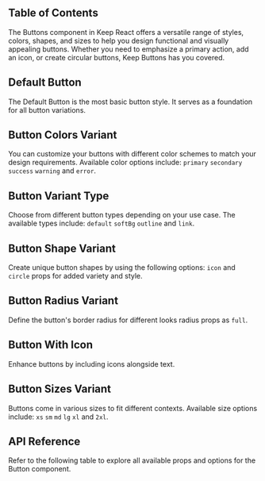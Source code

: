 
## Table of Contents

The Buttons component in Keep React offers a versatile range of styles, colors, shapes, and sizes to help you design functional and visually appealing buttons. Whether you need to emphasize a primary action, add an icon, or create circular buttons, Keep Buttons has you covered.

## Default Button

The Default Button is the most basic button style. It serves as a foundation for all button variations.

<CodeHighlightPreview code={DefaultButtonCode}>
  <DefaultButton />
</CodeHighlightPreview>

## Button Colors Variant

You can customize your buttons with different color schemes to match your design requirements. Available color options include: `primary` `secondary` `success` `warning` and `error`.

<CodeHighlightPreview code={KeepButtonColorCode}>
  <KeepButtonColor />
</CodeHighlightPreview>

## Button Variant Type

Choose from different button types depending on your use case. The available types include: `default` `softBg` `outline` and `link`.

<CodeHighlightPreview code={KeepButtonTypeCode}>
  <KeepButtonType />
</CodeHighlightPreview>

## Button Shape Variant

Create unique button shapes by using the following options: `icon` and `circle` props for added variety and style.

<CodeHighlightPreview code={KeepButtonShapeCode}>
  <KeepButtonShape />
</CodeHighlightPreview>

## Button Radius Variant

Define the button's border radius for different looks radius props as `full`.

<CodeHighlightPreview code={RadiusButtonCode}>
  <RadiusButton />
</CodeHighlightPreview>

## Button With Icon

Enhance buttons by including icons alongside text.

<CodeHighlightPreview code={KeepButtonIconCode}>
  <KeepButtonIcon />
</CodeHighlightPreview>

## Button Sizes Variant

Buttons come in various sizes to fit different contexts. Available size options include: `xs` `sm` `md` `lg` `xl` and `2xl`.

<CodeHighlightPreview code={KeepButtonSizeCode}>
  <KeepButtonSize />
</CodeHighlightPreview>

## API Reference

Refer to the following table to explore all available props and options for the Button component.

<ComponentApi data={buttonApiData} />
